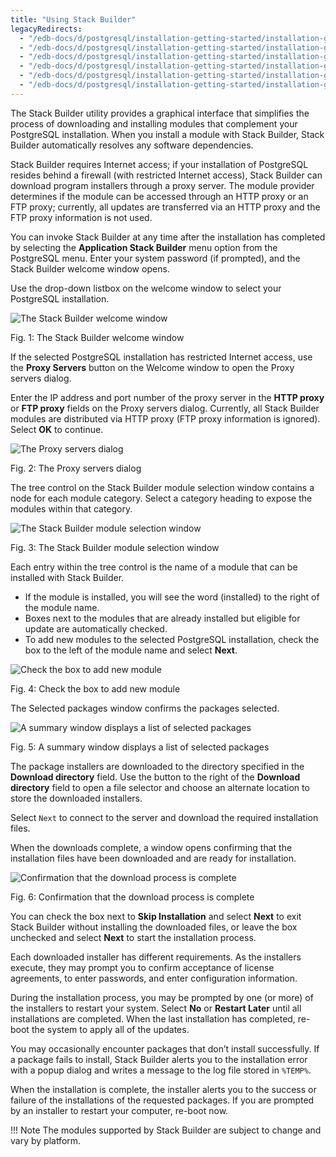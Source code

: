 ```yaml
---
title: "Using Stack Builder"
legacyRedirects:
  - "/edb-docs/d/postgresql/installation-getting-started/installation-guide/13.0/using_stackbuilder.html"
  - "/edb-docs/d/postgresql/installation-getting-started/installation-guide-installers/11/PostgreSQL_Installation_Guide.1.09.html"
  - "/edb-docs/d/postgresql/installation-getting-started/installation-guide-installers/12/using_stackbuilder.html"
  - "/edb-docs/d/postgresql/installation-getting-started/installation-guide-installers/9.5/PostgreSQL_Installation_Guide.1.09.html"
  - "/edb-docs/d/postgresql/installation-getting-started/installation-guide-installers/9.6/PostgreSQL_Installation_Guide.1.09.html"
  - "/edb-docs/d/postgresql/installation-getting-started/installation-guide-installers/10/PostgreSQL_Installation_Guide.1.12.html"
---
```


<div id="using_stackbuilder" class="registered_link"></div>

The Stack Builder utility provides a graphical interface that simplifies the process of downloading and installing modules that complement your PostgreSQL installation. When you install a module with Stack Builder, Stack Builder automatically resolves any software dependencies.

Stack Builder requires Internet access; if your installation of PostgreSQL resides behind a firewall (with restricted Internet access), Stack Builder can download program installers through a proxy server. The module provider determines if the module can be accessed through an HTTP proxy or an FTP proxy; currently, all updates are transferred via an HTTP proxy and the FTP proxy information is not used.

You can invoke Stack Builder at any time after the installation has completed by selecting the **Application Stack Builder** menu option from the PostgreSQL menu. Enter your system password (if prompted), and the Stack Builder welcome window opens.

Use the drop-down listbox on the welcome window to select your PostgreSQL installation.

![The Stack Builder welcome window](images/stack_builder_welcome.png)

Fig. 1: The Stack Builder welcome window

If the selected PostgreSQL installation has restricted Internet access, use the **Proxy Servers** button on the Welcome window to open the Proxy servers dialog.

Enter the IP address and port number of the proxy server in the **HTTP proxy** or **FTP proxy** fields on the Proxy servers dialog. Currently, all Stack Builder modules are distributed via HTTP proxy (FTP proxy information is ignored). Select **OK** to continue.

![The Proxy servers dialog](images/the_proxy_servers_dialog.png)

Fig. 2: The Proxy servers dialog

The tree control on the Stack Builder module selection window contains a node for each module category. Select a category heading to expose the modules within that category.

![The Stack Builder module selection window](images/module_selection.png)

Fig. 3: The Stack Builder module selection window

Each entry within the tree control is the name of a module that can be installed with Stack Builder.

-   If the module is installed, you will see the word (installed) to the right of the module name.
-   Boxes next to the modules that are already installed but eligible for update are automatically checked.
-   To add new modules to the selected PostgreSQL installation, check the box to the left of the module name and select **Next**.

![Check the box to add new module](images/checkbox_module.png)

Fig. 4: Check the box to add new module

The Selected packages window confirms the packages selected.

![A summary window displays a list of selected packages](images/summary_of_selected_packages.png)

Fig. 5: A summary window displays a list of selected packages

The package installers are downloaded to the directory specified in the **Download directory** field. Use the button to the right of the **Download directory** field to open a file selector and choose an alternate location to store the downloaded installers.

Select `Next` to connect to the server and download the required installation files.

When the downloads complete, a window opens confirming that the installation files have been downloaded and are ready for installation.

![Confirmation that the download process is complete](images/download_completes.png)

Fig. 6: Confirmation that the download process is complete

You can check the box next to **Skip Installation** and select **Next** to exit Stack Builder without installing the downloaded files, or leave the box unchecked and select **Next** to start the installation process.

Each downloaded installer has different requirements. As the installers execute, they may prompt you to confirm acceptance of license agreements, to enter passwords, and enter configuration information.

During the installation process, you may be prompted by one (or more) of the installers to restart your system. Select **No** or **Restart Later** until all installations are completed. When the last installation has completed, re-boot the system to apply all of the updates.

You may occasionally encounter packages that don’t install successfully. If a package fails to install, Stack Builder alerts you to the installation error with a popup dialog and writes a message to the log file stored in `%TEMP%`.

When the installation is complete, the installer alerts you to the success or failure of the installations of the requested packages. If you are prompted by an installer to restart your computer, re-boot now.

!!! Note
    The modules supported by Stack Builder are subject to change and vary by platform.
